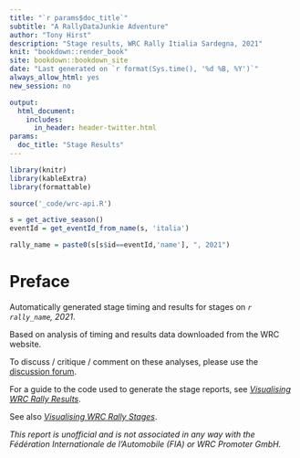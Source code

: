 ```yaml
---
title: "`r params$doc_title`"
subtitle: "A RallyDataJunkie Adventure"
author: "Tony Hirst"
description: "Stage results, WRC Rally Itialia Sardegna, 2021"
knit: "bookdown::render_book"
site: bookdown::bookdown_site
date: "Last generated on `r format(Sys.time(), '%d %B, %Y')`"
always_allow_html: yes
new_session: no

output:
  html_document:
    includes:
      in_header: header-twitter.html
params:
  doc_title: "Stage Results"
---
```


```r
library(knitr)
library(kableExtra)
library(formattable)

source('_code/wrc-api.R')
```

```r
s = get_active_season()
eventId = get_eventId_from_name(s, 'italia')

rally_name = paste0(s[s$id==eventId,'name'], ", 2021")
```

# Preface {-}

Automatically generated stage timing and results for stages on *`r rally_name`, 2021*.

Based on analysis of timing and results data downloaded from the WRC website.

To discuss / critique / comment on these analyses, please use the [discussion forum](http://discussions.rallydatajunkie.com/).

For a guide to the code used to generate the stage reports, see [*Visualising WRC Rally Results*](https://rallydatajunkie.com/visualising-wrc-rally-results).

See also [*Visualising WRC Rally Stages*](https://rallydatajunkie.com/visualising-rally-stages/).

*This report is unofficial and is not associated in any way with the Fédération Internationale de l’Automobile (FIA) or WRC Promoter GmbH.*